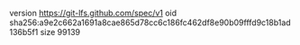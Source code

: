 version https://git-lfs.github.com/spec/v1
oid sha256:a9e2c662a1691a8cae865d78cc6c186fc462df8e90b09fffd9c18b1ad136b5f1
size 99139

